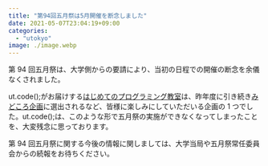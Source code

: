 ```yaml
---
title: "第94回五月祭は5月開催を断念しました"
date: 2021-05-07T23:04:19+09:00
categories:
  - "utokyo"
image: ./image.webp
---
```


第 94 回五月祭は、大学側からの要請により、当初の日程での開催の断念を余儀なくされました。

ut.code();がお届けする[はじめてのプログラミング教室](https://gogatsusai.jp/94/visitor/kikaku/481)は、昨年度に引き続き[みどころ企画](https://gogatsusai.jp/94/visitor/recommend)に選出されるなど、皆様に楽しみにしていただいる企画の 1 つでした。ut.code();は、このような形で五月祭の実施ができなくなってしまったことを、大変残念に思っております。

第 94 回五月祭に関する今後の情報に関しましては、大学当局や五月祭常任委員会からの続報をお待ちください。
